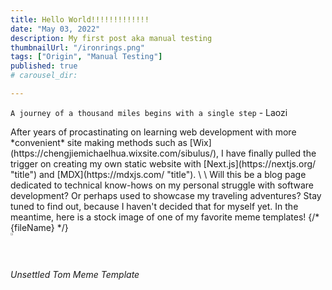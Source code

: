 ```yaml
---
title: Hello World!!!!!!!!!!!!!
date: "May 03, 2022"
description: My first post aka manual testing
thumbnailUrl: "/ironrings.png"
tags: ["Origin", "Manual Testing"]
published: true
# carousel_dir:

---
```




`A journey of a thousand miles begins with a single step` - Laozi

<div>
    After years of procastinating on learning web development with more *convenient*
  site making methods such as
  [Wix](https://chengjiemichaelhua.wixsite.com/sibulus/), I have finally pulled
  the trigger on creating my own static website with
  [Next.js](https://nextjs.org/ "title") and [MDX](https://mdxjs.com/ "title").
  \
  \
    Will this be a blog page dedicated to technical know-hows on my personal
  struggle with software development? Or perhaps used to showcase my traveling
  adventures? Stay tuned to find out, because I haven't decided that for myself
  yet. In the meantime, here is a stock image of one of my favorite meme
  templates! 
  {/* {fileName} */}

<div>
  <Image
    src={"/posts/adventures/unsettledTomTemplate.jpg"}
    height="1%"
    width="1%"
    quality = {100}
    alt="thumbnail"
    layout="responsive"
/>

###### Unsettled Tom Meme Template

</div>

</div>
